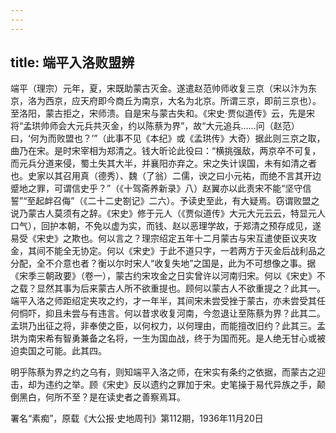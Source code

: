 ```yaml
---
---
---
```

title: 端平入洛败盟辨
---




端平（理宗）元年，夏，宋既助蒙古灭金。遂遣赵范帅师收复三京（宋以汴为东京，洛为西京，应天府即今商丘为南京，大名为北京。所谓三京，即前三京也）。至洛阳，蒙古拒之，宋师溃。自是宋与蒙古失和。《宋史·贾似道传》云，先是宋将“孟珙帅师会大元兵共灭金，约以陈蔡为界”，故“大元追兵……问（赵范）曰，‘何为而败盟也？’”（此事不见《本纪》或《孟珙传》大奇）据此则三京之取，曲乃在宋。是时宋宰相为郑清之。钱大昕论此役曰：“横挑强敌，两京卒不可复，而元兵分道来侵，蜀土失其大半，并襄阳亦弃之。宋之失计误国，未有如清之者也。史家以其召用真（德秀）、魏（了翁）二儒，谀之曰小元祐，而绝不言其开边蹙地之罪，可谓信史乎？”（《十驾斋养新录》八）赵翼亦以此责宋不能“坚守信誓”“至起衅召侮”（《二十二史劄记》二六）。予读史至此，有大疑焉。窃谓败盟之说乃蒙古人莫须有之辞。《宋史》修于元人（《贾似道传》大元大元云云，特显元人口气），回护本朝，不免以虚为实，而钱、赵以恶理学故，于郑清之预存成见，遂易受《宋史》之欺也。何以言之？理宗绍定五年十二月蒙古与宋互遣使臣议夹攻金，其间不能全无协定。何以《宋史》于此不道只字，一若两方于灭金后战利品之分配，全不介意也者？衡以尔时宋人“收复失地”之国是，此为不可想像之事。据《宋季三朝政要》（卷一），蒙古约宋攻金之日实曾许以河南归宋。何以《宋史》不之载？显然其事为后来蒙古人所不欲重提也。顾何以蒙古人不欲重提之？此其一。端平入洛之师距绍定夹攻之约，才一年半，其间宋未尝受挫于蒙古，亦未尝受其任何恫吓，抑且未尝与有违言。何以昔求收复河南，今忽退让至陈蔡为界？此其二。孟珙乃出征之将，非奉使之臣，以何权力，以何理由，而能擅改旧约？此其三。孟珙为南宋希有智勇兼备之名将，一生为国血战，终于为国而死。是人绝无甘心或被迫卖国之可能。此其四。

明乎陈蔡为界之约之乌有，则知端平入洛之师，在宋实有条约之依据，而蒙古之迎击，却为违约之举。顾《宋史》反以遗约之罪加于宋。史笔操于易代异族之手，颠倒黑白，何所不至？是在读史者之善察焉耳。





署名“素痴”，原载《大公报·史地周刊》第112期，1936年11月20日